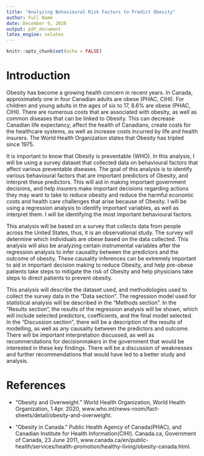 ```yaml
---
title: "Analyzing Behavioural Risk Factors to Predict Obesity"
author: Full Name
date: December 9, 2020
output: pdf_document
latex_engine: xelatex
---
```




```r
knitr::opts_chunk$set(echo = FALSE)
```
# Introduction

Obesity has become a growing health concern in recent years. In Canada, approximately one in four Canadian adults are obese (PHAC, CIHI). For children and young adults in the ages of six to 17, 8.6% are obese (PHAC, CIHI). There are numerous costs that are associated with obesity, as well as common diseases that can be linked to Obesity. This can decrease Canadian life expectancy, affect the health of Canadians, create costs for the healthcare systems, as well as increase costs incurred by life and health insurers. The World Health Organization states that Obesity has tripled since 1975. 

It is important to know that Obesity is preventable (WHO). In this analysis, I will be using a survey dataset that collected data on behavioural factors that affect various preventable diseases. The goal of this analysis is to identify various behavioural factors that are important predictors of Obesity, and interpret these predictors. This will aid in making important government decisions, and help insurers make important decisions regarding actions they may want to take to reduce obesity and reduce the harmful economic costs and health care challenges that arise because of Obesity. I will be using a regression analysis to identify important variables, as well as interpret them. I will be identifying the most important behavioural factors. 

This analysis will be based on a survey that collects data from people across the United States, thus, it is an observational study. The survey will determine which individuals are obese based on the data collected. This analysis will also be analyzing certain instrumental variables after the regression analysis to infer causality between the predictors and the outcome of obesity. These causality inferences can be extremely important to aid in important decision making to reduce Obesity, and help pre-obese patients take steps to mitigate the risk of Obesity and help physicians take steps to direct patients to prevent obesity. 

This analysis will describe the dataset used, and methodologies used to collect the survey data in the “Data section”. The regression model used for statistical analysis will be described in the “Methods section”. In the “Results section”, the results of the regression analysis will be shown, which will include selected predictors, coefficients, and the final model selected. In the “Discussion section”, there will be a description of the results of modelling, as well as any causality between the predictors and outcome. There will be important interpretation discussed, as well as recommendations for decisionmakers in the government that would be interested in these key findings. There will be a discussion of weaknesses and further recommendations that would have led to a better study and analysis. 

# References

- “Obesity and Overweight.” World Health Organization, World Health Organization, 1 Apr. 2020, www.who.int/news-room/fact-sheets/detail/obesity-and-overweight.


- “Obesity in Canada.” Public Health Agency of Canada(PHAC), and Canadian Institute for Health Information(CIHI). Canada.ca, Government of Canada, 23 June 2011, www.canada.ca/en/public-health/services/health-promotion/healthy-living/obesity-canada.html.


